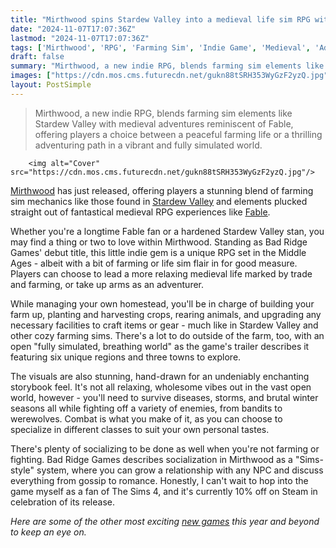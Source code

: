 ```yaml
---
title: "Mirthwood spins Stardew Valley into a medieval life sim RPG with more war, a hint of Fable, and 'a fully simulated, breathing world'"
date: "2024-11-07T17:07:36Z"
lastmod: "2024-11-07T17:07:36Z"
tags: ['Mirthwood', 'RPG', 'Farming Sim', 'Indie Game', 'Medieval', 'Adventure', 'Life Sim', 'PC', 'Steam']
draft: false
summary: "Mirthwood, a new indie RPG, blends farming sim elements like Stardew Valley with medieval adventures reminiscent of Fable, offering players a choice between a peaceful farming life or a thrilling adventuring path in a vibrant and fully simulated world."
images: ["https://cdn.mos.cms.futurecdn.net/gukn88tSRH353WyGzF2yzQ.jpg"]
layout: PostSimple
---
```

> Mirthwood, a new indie RPG, blends farming sim elements like Stardew Valley with medieval adventures reminiscent of Fable, offering players a choice between a peaceful farming life or a thrilling adventuring path in a vibrant and fully simulated world.


        <img alt="Cover" src="https://cdn.mos.cms.futurecdn.net/gukn88tSRH353WyGzF2yzQ.jpg"/>
        
[<u>Mirthwood</u>](https://www.gamesradar.com/mirthwood-trailer-announcement/) has just released, offering players a stunning blend of farming sim mechanics like those found in [<u>Stardew Valley</u>](https://www.gamesradar.com/stardew-valley-guide/) and elements plucked straight out of fantastical medieval RPG experiences like [<u>Fable</u>](https://www.gamesradar.com/fable/).

Whether you're a longtime Fable fan or a hardened Stardew Valley stan, you may find a thing or two to love within Mirthwood. Standing as Bad Ridge Games' debut title, this little indie gem is a unique RPG set in the Middle Ages - albeit with a bit of farming or life sim flair in for good measure. Players can choose to lead a more relaxing medieval life marked by trade and farming, or take up arms as an adventurer.

While managing your own homestead, you'll be in charge of building your farm up, planting and harvesting crops, rearing animals, and upgrading any necessary facilities to craft items or gear - much like in Stardew Valley and other cozy farming sims. There's a lot to do outside of the farm, too, with an open "fully simulated, breathing world" as the game's trailer describes it featuring six unique regions and three towns to explore.

The visuals are also stunning, hand-drawn for an undeniably enchanting storybook feel. It's not all relaxing, wholesome vibes out in the vast open world, however - you'll need to survive diseases, storms, and brutal winter seasons all while fighting off a variety of enemies, from bandits to werewolves. Combat is what you make of it, as you can choose to specialize in different classes to suit your own personal tastes.

There's plenty of socializing to be done as well when you're not farming or fighting. Bad Ridge Games describes socialization in Mirthwood as a "Sims-style" system, where you can grow a relationship with any NPC and discuss everything from gossip to romance. Honestly, I can't wait to hop into the game myself as a fan of The Sims 4, and it's currently 10% off on Steam in celebration of its release.

*Here are some of the other most exciting *[<u><em>new games</em></u>](https://www.gamesradar.com/video-game-release-dates/)* this year and beyond to keep an eye on.*
        